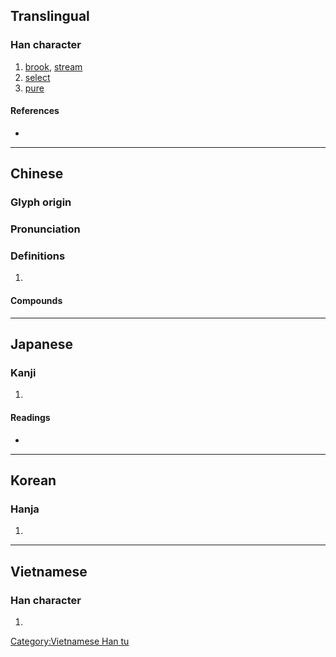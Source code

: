 {{character info/new}}
==Translingual==

===Han character===
{{Han char|rn=85|rad=水|as=07|sn=10|four=36127|canj=ERB|ids=⿰氵肙}}

# [[brook]], [[stream]]
# [[select]]
# [[pure]]

====References====
* {{Han ref|kx=0627.020|dkj=17541|dj=1029.060|hdz=31624.060|uh=6D93|ud=28051|bh=AEFE|bd=44798}}

----

==Chinese==
{{zh-forms}}

===Glyph origin===
{{Han etym}}

===Pronunciation===
{{zh-pron
|m=juān
|c=gyun1
|mn=koan
|mc=y
|oc=y
|cat=n,v,a
}}

===Definitions===
{{zh-hanzi}}

# {{rfdef|zh}}

====Compounds====
{{zh-der|中涓|龐涓|涓人|涓吉|涓埃|涓流|涓涓|涓滴|涓滴歸公|涓潔}}

----

==Japanese==

===Kanji===
{{ja-kanji|grade=|rs=水07}}

# {{defn|lang=ja|sort=水07}}

====Readings====
* {{ja-readings|on=[[けん]] (ken), [[えん]] (en), [[げん]] (gen)|kun=[[しずく]] (shizuku), [[わずか]] (wazuka), [[あな]] (ana)}}

----

==Korean==

===Hanja===
{{ko-hanja|hangeul=연|eumhun=|rv=yeon|mr=yŏn|y=yen}}

# {{defn|lang=ko|sort=水07}}

----

==Vietnamese==

===Han character===
{{vi-readings|rs=水07| hanviet = [[quen]], [[quên]], [[quyên]]}}

# {{defn|vi|sort=水07}}

[[Category:Vietnamese Han tu]]